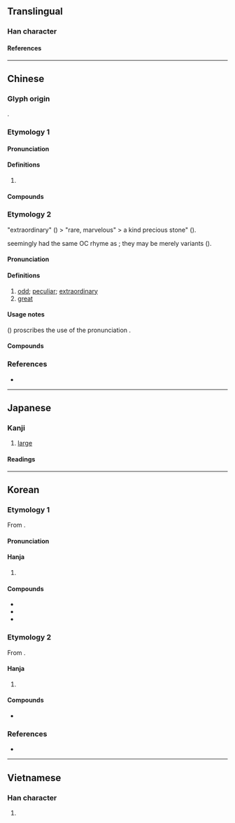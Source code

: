 {{character info}}
==Translingual==

===Han character===
{{Han char|rn=9|rad=人|as=10|sn=12|four=26213|canj=OHUI|ids=⿰亻鬼}}

====References====
{{Han ref|kx=0112.080|dkj=00928|hdz=10192.080|uh=5080}}

----

==Chinese==
{{zh-forms}}

===Glyph origin===
{{Han etym}}
{{Han compound|人|alt1=亻|鬼|ls=psc|c1=s|c2=p|t1=human}}.

===Etymology 1===

====Pronunciation====
{{zh-pron
|m=kuǐ
|c=faai3
|mn=ml:khúi/ka
|mn_note=ka - 嘉 is used in the Mainland
|mc=2
|oc=n,2
|cat=
}}

====Definitions====
{{zh-hanzi}}

# {{zh-only|傀儡|[[puppet]]}}

====Compounds====
{{zh-der|傀儡|傀儡家庭|傀儡戲|傀儡政權|懸絲傀儡|文樂傀儡|線抽傀儡|肉傀儡|藥發傀儡|跳傀儡}}

===Etymology 2===
{{och-l|傀}} "extraordinary" ({{w|Zhouli}}) > {{och-l|瑰}} "rare, marvelous" > a kind precious stone" ({{w|Shijing}}).

{{och-l|傀|tr=*kûi}} seemingly had the same OC rhyme as {{och-l|怪|tr=*kwrêh; *kwêh}}; they may be merely variants ({{zh-ref|Schuessler, 2007}}).

====Pronunciation====
{{zh-pron
|m=guī
|c=gwai1
|mc=1
|oc=n,1
|cat=a
}}

====Definitions====
{{zh-hanzi}}

# [[odd]]; [[peculiar]]; [[extraordinary]]
# [[great]]

====Usage notes====
''{{w|Xiandai Hanyu Guifan Cidian}}'' ({{w2|zh|pref=《|现代汉语规范词典|suf=》}}) proscribes the use of the pronunciation {{m|cmn|guī}}.

====Compounds====
{{zh-der|傀偉|傀儡:guīlěi|傀奇|傀然}}

===References===
* {{R:yue:Hanzi}}

----

==Japanese==

===Kanji===
{{ja-kanji|grade=|rs=人10}}

# [[large]]

====Readings====
{{ja-readings
|goon=け<け<くゑ
|kanon=かい<くわい
|kun=お.おき-い
}}

----

==Korean==

===Etymology 1===
From {{der|ko|ltc|-}} {{ltc-l|傀|id=2}}. {{hanja-hunmong|괴〯|kwǒy|人類#중03A}}

====Pronunciation====
{{ko-hanja-pron|괴|l=y}}

====Hanja====
{{ko-hanja-search}}
{{ko-hanja|[[꼭두각시]]/[[허수아비]]|괴}}

# {{hanja form of|괴|[[puppet]]}}

====Compounds====
{{der-top3|Compounds}}
* {{ko-l|괴뢰|[[puppet]]|傀儡}}
* {{ko-l|괴뢰군|[[puppet army]]|傀儡軍}}
* {{ko-l|북괴|北傀}}
{{der-bottom}}

===Etymology 2===
From {{der|ko|ltc|-}} {{ltc-l|傀|id=1}}.

====Hanja====
{{ko-hanja|크다|클|괴}}

# {{lb|ko|literary}} {{hanja form of|괴|[[large]]}}

====Compounds====
{{der-top3|Compounds}}
* {{ko-l|괴연|傀然}}
{{der-bottom}}

===References===
* {{R:hanjadoc|475}}

----

==Vietnamese==

===Han character===
{{vi-readings|reading=[[khôi]], [[khổi]], [[ngội]], [[ổi]]|rs=人10}}

# {{rfdef|vi|sort=人10}}